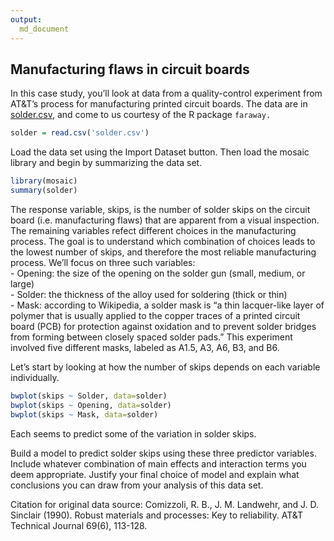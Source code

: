 ```yaml
---
output:
  md_document
---
```


## Manufacturing flaws in circuit boards

In this case study, you'll look at data from a quality-control experiment from AT&T's process for manufacturing printed circuit boards.  The data are in [solder.csv](http://jgscott.github.io/teaching/data/solder.csv), and come to us courtesy of the R package `faraway.`

```r
solder = read.csv('solder.csv')
```

Load the data set using the Import Dataset button.  Then load the mosaic library and begin by summarizing the data set.
```r
library(mosaic)
summary(solder)
```

The response variable, skips, is the number of solder skips on the circuit board (i.e. manufacturing flaws) that are apparent from a visual inspection.  The remaining variables refect different choices in the manufacturing process.  The goal is to understand which combination of choices leads to the lowest number of skips, and therefore the most reliable manufacturing process.  We'll focus on three such variables:  
- Opening: the size of the opening on the solder gun (small, medium, or large)  
- Solder: the thickness of the alloy used for soldering (thick or thin)  
- Mask: according to Wikipedia, a solder mask is "a thin lacquer-like layer of polymer that is usually applied to the copper traces of a printed circuit board (PCB) for protection against oxidation and to prevent solder bridges from forming between closely spaced solder pads."  This experiment involved five different masks, labeled as A1.5, A3, A6, B3, and B6.  


Let's start by looking at how the number of skips depends on each variable individually.
```r
bwplot(skips ~ Solder, data=solder)
bwplot(skips ~ Opening, data=solder)
bwplot(skips ~ Mask, data=solder)
```

Each seems to predict some of the variation in solder skips.

Build a model to predict solder skips using these three predictor variables.  Include whatever combination of main effects and interaction terms you deem appropriate.  Justify your final choice of model and explain what conclusions you can draw from your analysis of this data set.  

Citation for original data source: Comizzoli, R. B., J. M. Landwehr, and J. D. Sinclair (1990). Robust materials and processes: Key to reliability. AT&T Technical Journal 69(6), 113-128.

